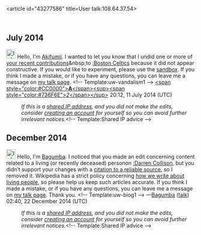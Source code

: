 <article id="43277586" title=User talk:108.64.37.54>
	<talkpage id="43277586" title="User talk:108.64.37.54">

== July 2014 ==
[[File:Information.svg|25px|alt=Information icon]] Hello, I'm [[User:Akifumii|Akifumii]]. I wanted to let you know that I undid one or more of [[Special:Contributions/108.64.37.54|your recent contributions]]&amp;nbsp;to [[:Boston Celtics]] because it did not appear constructive. If you would like to experiment, please use the [[WP:sandbox|sandbox]]. If you think I made a mistake, or if you have any questions, you can leave me a message on [[User_talk:Akifumii|my talk page]]. &lt;!-- Template:uw-vandalism1 --&gt;  [[User:Akifumii|&lt;span style=&quot;color:#CC0000&quot;&gt;'''A'''&lt;/span&gt;]][[User_talk:Akifumii|&lt;sup&gt;&lt;span style=&quot;color:#736F6E&quot;&gt;''2''&lt;/span&gt;&lt;/sup&gt;]]  20:12, 11 July 2014 (UTC)
:''If this is a [[Network address translation|shared IP address]], and you did not make the edits, consider [[Wikipedia:Why create an account?|creating an account]] for yourself so you can avoid further irrelevant notices.''&lt;!-- Template:Shared IP advice --&gt;

== December 2014 ==
[[File:Information.svg|25px|alt=Information icon]] Hello, I'm [[User:Bagumba|Bagumba]]. I noticed that you made an edit concerning content related to a living (or recently deceased) person{{spaces|1}}on [[:Darren Collison]], but you didn’t support your changes with a [[WP:IC|citation to a reliable source]], so I removed it. Wikipedia has a strict policy concerning [[Wikipedia:Biographies of living persons|how we write about living people]], so please help us keep such articles accurate. If you think I made a mistake, or if you have any questions, you can leave me a message on [[User_talk:Bagumba|my talk page]]. Thank you. &lt;!-- Template:uw-biog1 --&gt; —[[User:Bagumba|Bagumba]] ([[User talk:Bagumba|talk]]) 02:40, 22 December 2014 (UTC)
:''If this is a [[Network address translation|shared IP address]], and you did not make the edits, consider [[Wikipedia:Why create an account?|creating an account]] for yourself so you can avoid further irrelevant notices.''&lt;!-- Template:Shared IP advice --&gt;
	</talkpage>
</article>